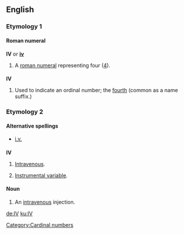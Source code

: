 ==English==

===Etymology 1===

====Roman numeral====
{{rfc-header|Roman numeral}}
'''IV''' or '''[[iv]]'''

# A [[roman numeral]] representing four ([[four|4]]).

===={{abbreviation}}====
'''IV'''

# Used to indicate an ordinal number; the [[fourth]] (common as a name suffix.)

===Etymology 2===

====Alternative spellings====
*[[i.v.]]

===={{initialism}}====
'''IV'''

# {{medicine}} [[intravenous|Intravenous]].
# {{statistics}} [[instrumental variable|Instrumental variable]].

====Noun====
{{en-noun}}

# {{medicine}} An [[intravenous]] injection.

[[Category:Cardinal numbers]]

[[de:IV]]
[[ku:IV]]